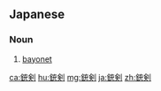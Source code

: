 ==Japanese==
{{ja-kanjitab|銃|剣}}

===Noun===
{{ja-noun|じゅうけん}}

# {{lb|ja|military|weaponry|sort=しゅうけん'}} [[bayonet]]

[[ca:銃剣]]
[[hu:銃剣]]
[[mg:銃剣]]
[[ja:銃剣]]
[[zh:銃剣]]